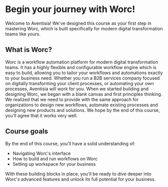 # Begin your journey with Worc!

Welcome to Aventisia! We've designed this course as your first step in mastering Worc, which is built specifically for modern digital transformation teams like yours.

## What is Worc?

Worc is a workflow automation platform for modern digital transformation teams. 
It has a highly flexible and configurable workflow engine which is easy to build, allowing you to tailor your workflows and automations exactly to your business need. Whether you run a B2B services company focused on digitally transforming your client processes, or automating your own processes, 
Aventisia will work for you.
When we started building and designing Worc, we began with a blank canvas and first principles thinking. We realized that we need to provide with the same approach for organizations to design new workflows, automate existing processes and designing new products and solutions. We hope by the end of this course, you’ll agree that it works very well.

## Course goals

By the end of this course, you'll have a solid understanding of:
+ Navigating Worc's interface
+ How to build and run workflows on Worc
+ Setting up workspace for your business

With these building blocks in place, you'll be ready to dive deeper into Worc's advanced features and unlock its full potential for your business.
